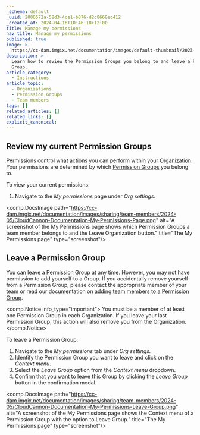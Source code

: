 ```yaml
---
_schema: default
_uuid: 2000572a-58d3-4ce1-b876-d2c8668ec412
_created_at: 2024-04-16T10:46:18+12:00
title: Manage my permissions
nav_title: Manage my permissions
published: true
image: >-
  https://cc-dam.imgix.net/documentation/images/default-thumbnail/2023-Q4/CloudCannon-Documentation-Thumbnail.png
description: >-
  Learn how to review the Permission Groups you belong to and leave a Permission
  Group.
article_category:
  - Instructions
article_topic:
  - Organizations
  - Permission Groups
  - Team members
tags: []
related_articles: []
related_links: []
explicit_canonical:
---
```

## Review my current Permission Groups

Permissions control what actions you can perform within your [Organization](/documentation/articles/what-is-an-organization/). Your permissions are determined by which [Permission Groups](/documentation/articles/what-are-permission-groups/) you belong to.

To view your current permissions:

1. Navigate to the *My permissions* page under *Org settings.*

<comp.DocsImage path="https://cc-dam.imgix.net/documentation/images/sharing/team-members/2024-05/CloudCannon-Documentation-My-Permissions-Page.png" alt="A screenshot of the My Permissions page shows which Permission Groups a team member belongs to and the Leave Organization button." title="The My Permissions page" type="screenshot"/>

## Leave a Permission Group

You can leave a Permission Group at any time. However, you may not have permission to add yourself to a Group. If you accidentally remove yourself from a Permission Group, please contact the appropriate member of your team or read our documentation on [adding team members to a Permission Group](/documentation/articles/add-a-team-member-to-a-permission-group/).

<comp.Notice info_type="important">
  You must be a member of at least one Permission Group in each Organization. If you leave your last Permission Group, this action will also remove you from the Organization.
</comp.Notice>

To leave a Permission Group:

1. Navigate to the *My permissions* tab under *Org settings.*
2. Identify the Permission Group you want to leave and click on the *Context menu*.
3. Select the *Leave Group* option from the *Context menu* dropdown.
4. Confirm that you want to leave this Group by clicking the *Leave Group* button in the confirmation modal.

<comp.DocsImage path="https://cc-dam.imgix.net/documentation/images/sharing/team-members/2024-05/CloudCannon-Documentation-My-Permissions-Leave-Group.png" alt="A screenshot of the My Permissions page shows the Context menu of a Permission Group with the option to Leave Group." title="The My Permissions page" type="screenshot"/>